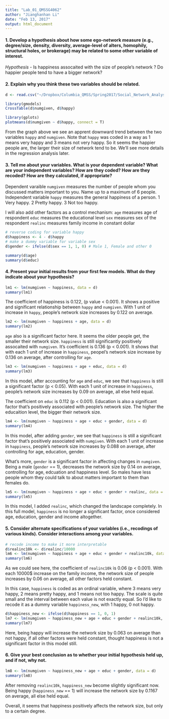 ```yaml
---
title: "Lab_01_QMSSG4062"
author: "Jianghanhan Li"
date: "Feb 13, 2017"
output: html_document
---
```


#### 1. Develop a hypothesis about how some ego-network measure (e.g., degree/size, density, diversity, average-level of alters, homophily, structural holes, or brokerage) may be related to some other variable of interest. 

*Hypothesis* - Is happiness assocaited with the size of people's network ? Do happier people tend to have a bigger network? 


#### 2. Explain why you think these two variables should be related. 

```r
d <- read.csv("~/Dropbox/Columbia_QMSS/Spring2017/Social_Network_Analysis/Data/gss-nets.csv")
```


```r
library(gmodels)
CrossTable(d$numgiven, d$happy)
```

```r
library(gplots)
plotmeans(d$numgiven ~ d$happy, connect = T)
```


From the graph above we see an apprent downward trend between the two variables `happy` and `numgiven`. Note that `happy` was coded in a way as 1 means very happy and 3 means not very happy. So it seems the happier people are, the larger their size of network tend to be. We'll see more details in the regression analysis later. 


#### 3. Tell me about your variables. What is your dependent variable? What are your independent variables? How are they coded? How are they recoded? How are they calculated, if appropriate? 

Dependent varaible `numgiven` measures the number of people whom you discussed matters important to you. Name up to a maximum of 6 people. 
Independent variable `happy` measures the general happiness of a person. 1 Very happy. 2 Pretty happy. 3 Not too happy. 

I will also add other factors as a control mechanism: 
`age` measures age of respondent
`educ` measures the educational level 
`sex` measures sex of the respondent 
`realinc` measures family income in constant dollar

```r
# reverse coding for variable happy
d$happiness <- 4 - d$happy
# make a dummy variable for variable sex
d$gender <- ifelse(d$sex == 1, 1, 0) # Male 1, Female and other 0
```

```r
summary(d$age)
summary(d$educ)
```

#### 4. Present your initial results from your first few models. What do they indicate about your hypothesis? 

```r
lm1 <- lm(numgiven ~ happiness, data = d)
summary(lm1)
```

The coefficient of happiness is 0.122, (p value < 0.001). It shows a positive and significant relationship between `happy` and `numgiven`.  With 1 unit of increase in `happy`, people's network size increases by 0.122 on average. 

```r
lm2 <- lm(numgiven ~ happiness + age, data = d)
summary(lm2)
```

`age` also is a significant factor here. It seems the older people get, the smaller their network size. `happiness` is still significantly positively assocaited with `numgiven`. It's coefficient is 0.136 (p < 0.001). It shows that with each 1 unit of increase in `happiness`, peopel's network size increase by 0.136 on average, after controlling for `age`. 

```r
lm3 <- lm(numgiven ~ happiness + age + educ, data = d)
summary(lm3)
```

In this model, after accounting for `age` and `educ`, we see that `happiness` is still a significant factor (p < 0.05). With each 1 unit of increase in `happiness`, people's network size increases by 0.09 on average, all else held equal. 

The coefficient on `educ` is 0.112 (p < 0.001). Education is also a significant factor that's positively associated with people's network size. The higher the educaition level, the bigger their network size. 

```r
lm4 <- lm(numgiven ~ happiness + age + educ + gender, data = d)
summary(lm4)
```

In this model, after adding `gender`, we see that `happiness` is still a significant factor that's positively associated with `numgiven`. With each 1 unit of increase in `happiness`, people's network size increases by 0.088 on average, after controlling for age, education, gender. 

What's more, `gender` is a significant factor in affecting changes in `numgiven`. Being a male (`gender` == 1), decreases the network size by 0.14 on average, controlling for age, edcuation and happiness level. So males have less people whom they could talk to about matters important to them than females do. 


```r
lm5 <- lm(numgiven ~ happiness + age + educ + gender + realinc, data = d)
summary(lm5)
```

In this model, I added `realinc`, which changed the landscape completely. In this full model, `happiness` is no longer a significant factor, once considered age, education, gender and income altogether.

#### 5. Consider alternate specifications of your variables (i.e., recodings of various kinds). Consider interactions among your variables. 

```r
# recode income to make it more interpretable
d$realinc10k <- d$realinc/10000
lm6 <- lm(numgiven ~ happiness + age + educ + gender + realinc10k, data = d)
summary(lm6)
```

As we could see here, the coefficient of `realinc10k` is 0.06 (p < 0.001). With each  10000$ increase on the family income, the network size of people increases by 0.06 on average, all other factors held constant. 

In this case, `happiness` is coded as an ordinal variable, where 3 means very happy, 2 means pretty happy, and 1 means not too happy. The scale is quite small and the interval between each value is not exactly equal. So I'd like to recode it as a dummy variable `happiness_new`, with 1 happy, 0 not happy. 


```r
d$happiness_new <- ifelse(d$happiness == 1, 0, 1)
lm7 <- lm(numgiven ~ happiness_new + age + educ + gender + realinc10k, data = d)
summary(lm7)
```

Here, being happy will increase the network size by 0.063 on average than not happy, if all other factors were held constant, thought happiness is not a significant factor in this model still. 

#### 6. Give your best conclusion as to whether your initial hypothesis held up, and if not, why not. 

```r
lm8 <- lm(numgiven ~ happiness_new + age + educ + gender, data = d)
summary(lm8)
```

After removing `realinc10k`, `happiness_new` become slightly significant now. Being happy (`happiness_new` == 1) will increase the network size by 0.1167 on average, all else held equal. 

Overall, it seems that happiness positively affects the network size, but only to a certain degree. 
